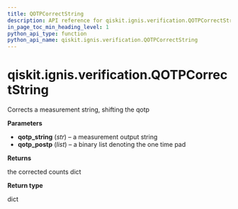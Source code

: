 ```yaml
---
title: QOTPCorrectString
description: API reference for qiskit.ignis.verification.QOTPCorrectString
in_page_toc_min_heading_level: 1
python_api_type: function
python_api_name: qiskit.ignis.verification.QOTPCorrectString
---
```


<span id="qiskit-ignis-verification-qotpcorrectstring" />

# qiskit.ignis.verification.QOTPCorrectString

<Function id="qiskit.ignis.verification.QOTPCorrectString" isDedicatedPage={true} github="https://github.com/qiskit-community/qiskit-ignis/tree/stable/0.7/qiskit/ignis/verification/accreditation/qotp.py" signature="QOTPCorrectString(qotp_string, qotp_postp)">
  Corrects a measurement string, shifting the qotp

  **Parameters**

  *   **qotp\_string** (*str*) – a measurement output string
  *   **qotp\_postp** (*list*) – a binary list denoting the one time pad

  **Returns**

  the corrected counts dict

  **Return type**

  dict
</Function>

